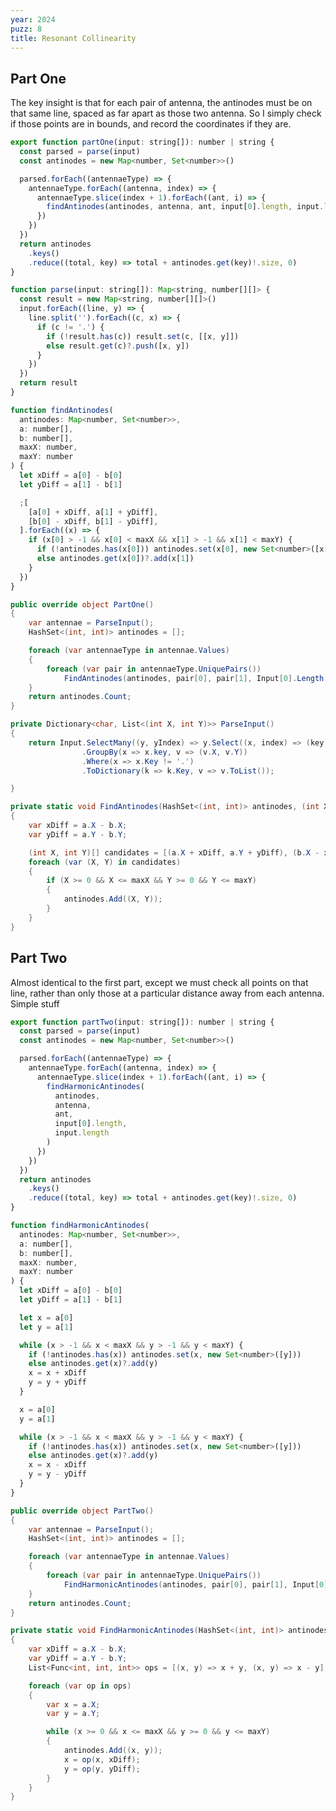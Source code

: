 ```yaml
---
year: 2024
puzz: 8
title: Resonant Collinearity
---
```


## Part One

The key insight is that for each pair of antenna, the antinodes must be on that same line, spaced as far apart as those two antenna. So I simply check if those points are in bounds, and record the coordinates if they are.

<CodeBox names="typescript|C#">

```js
export function partOne(input: string[]): number | string {
  const parsed = parse(input)
  const antinodes = new Map<number, Set<number>>()

  parsed.forEach((antennaeType) => {
    antennaeType.forEach((antenna, index) => {
      antennaeType.slice(index + 1).forEach((ant, i) => {
        findAntinodes(antinodes, antenna, ant, input[0].length, input.length)
      })
    })
  })
  return antinodes
    .keys()
    .reduce((total, key) => total + antinodes.get(key)!.size, 0)
}

function parse(input: string[]): Map<string, number[][]> {
  const result = new Map<string, number[][]>()
  input.forEach((line, y) => {
    line.split('').forEach((c, x) => {
      if (c != '.') {
        if (!result.has(c)) result.set(c, [[x, y]])
        else result.get(c)?.push([x, y])
      }
    })
  })
  return result
}

function findAntinodes(
  antinodes: Map<number, Set<number>>,
  a: number[],
  b: number[],
  maxX: number,
  maxY: number
) {
  let xDiff = a[0] - b[0]
  let yDiff = a[1] - b[1]

  ;[
    [a[0] + xDiff, a[1] + yDiff],
    [b[0] - xDiff, b[1] - yDiff],
  ].forEach((x) => {
    if (x[0] > -1 && x[0] < maxX && x[1] > -1 && x[1] < maxY) {
      if (!antinodes.has(x[0])) antinodes.set(x[0], new Set<number>([x[1]]))
      else antinodes.get(x[0])?.add(x[1])
    }
  })
}

```

```csharp
public override object PartOne()
{
    var antennae = ParseInput();
    HashSet<(int, int)> antinodes = [];

    foreach (var antennaeType in antennae.Values)
    {
        foreach (var pair in antennaeType.UniquePairs())
            FindAntinodes(antinodes, pair[0], pair[1], Input[0].Length - 1, Input.Length - 1);
    }
    return antinodes.Count;
}

private Dictionary<char, List<(int X, int Y)>> ParseInput()
{
    return Input.SelectMany((y, yIndex) => y.Select((x, index) => (key: x, X: index, Y: yIndex)))
                .GroupBy(x => x.key, v => (v.X, v.Y))
                .Where(x => x.Key != '.')
                .ToDictionary(k => k.Key, v => v.ToList());

}

private static void FindAntinodes(HashSet<(int, int)> antinodes, (int X, int Y) a, (int X, int Y) b, int maxX, int maxY)
{
    var xDiff = a.X - b.X;
    var yDiff = a.Y - b.Y;

    (int X, int Y)[] candidates = [(a.X + xDiff, a.Y + yDiff), (b.X - xDiff, b.Y - yDiff)];
    foreach (var (X, Y) in candidates)
    {
        if (X >= 0 && X <= maxX && Y >= 0 && Y <= maxY)
        {
            antinodes.Add((X, Y));
        }
    }
}
```

</CodeBox>

## Part Two

Almost identical to the first part, except we must check all points on that line, rather than only those at a particular distance away from each antenna. Simple stuff

<CodeBox names="typescript|C#">

```js
export function partTwo(input: string[]): number | string {
  const parsed = parse(input)
  const antinodes = new Map<number, Set<number>>()

  parsed.forEach((antennaeType) => {
    antennaeType.forEach((antenna, index) => {
      antennaeType.slice(index + 1).forEach((ant, i) => {
        findHarmonicAntinodes(
          antinodes,
          antenna,
          ant,
          input[0].length,
          input.length
        )
      })
    })
  })
  return antinodes
    .keys()
    .reduce((total, key) => total + antinodes.get(key)!.size, 0)
}

function findHarmonicAntinodes(
  antinodes: Map<number, Set<number>>,
  a: number[],
  b: number[],
  maxX: number,
  maxY: number
) {
  let xDiff = a[0] - b[0]
  let yDiff = a[1] - b[1]

  let x = a[0]
  let y = a[1]

  while (x > -1 && x < maxX && y > -1 && y < maxY) {
    if (!antinodes.has(x)) antinodes.set(x, new Set<number>([y]))
    else antinodes.get(x)?.add(y)
    x = x + xDiff
    y = y + yDiff
  }

  x = a[0]
  y = a[1]

  while (x > -1 && x < maxX && y > -1 && y < maxY) {
    if (!antinodes.has(x)) antinodes.set(x, new Set<number>([y]))
    else antinodes.get(x)?.add(y)
    x = x - xDiff
    y = y - yDiff
  }
}
```

```csharp
public override object PartTwo()
{
    var antennae = ParseInput();
    HashSet<(int, int)> antinodes = [];

    foreach (var antennaeType in antennae.Values)
    {
        foreach (var pair in antennaeType.UniquePairs())
            FindHarmonicAntinodes(antinodes, pair[0], pair[1], Input[0].Length - 1, Input.Length - 1);
    }
    return antinodes.Count;
}

private static void FindHarmonicAntinodes(HashSet<(int, int)> antinodes, (int X, int Y) a, (int X, int Y) b, int maxX, int maxY)
{
    var xDiff = a.X - b.X;
    var yDiff = a.Y - b.Y;
    List<Func<int, int, int>> ops = [(x, y) => x + y, (x, y) => x - y];

    foreach (var op in ops)
    {
        var x = a.X;
        var y = a.Y;

        while (x >= 0 && x <= maxX && y >= 0 && y <= maxY)
        {
            antinodes.Add((x, y));
            x = op(x, xDiff);
            y = op(y, yDiff);
        }
    }
}
```

</CodeBox>

